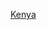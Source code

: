 {{Navbox
| name   = Lakes of Kenya
| title  = {{le|肯尼亚湖泊列表|List of lakes of Kenya|肯尼亚湖泊}}
| state = {{{state|autocollapse}}}
|listclass = hlist

| list1  = 
* [[巴林戈湖]]
* [[柏哥利亞湖]]
* [[楚拜亥湖]]
* [[查拉湖]]
* [[埃爾門泰塔湖]]
* [[吉佩湖]]
* [[卡姆納羅克湖]]
* [[洛吉皮湖]]
* [[馬加迪湖]]
* [[奈瓦夏湖]]
* [[纳库鲁湖]]
* [[图尔卡纳湖]]
* [[維多利亞湖]]

}}<noinclude>
{{collapsible option}}
[[Category:Africa lake navigational boxes|Kenya]]
</noinclude>